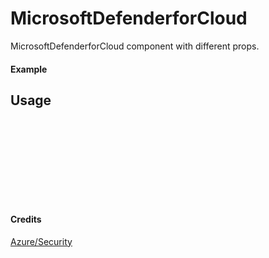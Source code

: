 
<Meta of={MicrosoftDefenderforCloud} title="Azure/Security/MicrosoftDefenderforCloud" />

# MicrosoftDefenderforCloud

MicrosoftDefenderforCloud component with different props.

#### Example

<Canvas of={MicrosoftDefenderforCloud.Primary} />

## Usage

```ts
import { MicrosoftDefenderforCloud } from "yadl-ui";

const Example = () => {
  return (
      <MicrosoftDefenderforCloud />
  );
};

export default Example;
```

#### Credits
[Azure/Security](https://learn.microsoft.com/en-us/azure/architecture/icons/)
